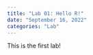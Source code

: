```yaml
---
title: "Lab 01: Hello R!"
date: "September 16, 2022"
categories: "Lab"
---
```


This is the first lab! 
